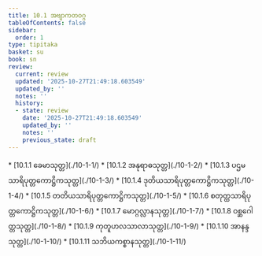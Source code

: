 ```yaml
---
title: 10.1 အဗျာကတဝဂ္ဂ
tableOfContents: false
sidebar:
  order: 1
type: tipitaka
basket: su
book: sn
review:
  current: review
  updated: '2025-10-27T21:49:18.603549'
  updated_by: ''
  notes: ''
  history:
  - state: review
    date: '2025-10-27T21:49:18.603549'
    updated_by: ''
    notes: ''
    previous_state: draft
---
```



<ReviewStatus review={frontmatter.review} showDetails={true} />

<HypothesisAnnotation frontmatter={frontmatter} />

<DynamicBreadcrumb />



<TableOfContents book="sn" section="10.1">
* [10.1.1 ခေမာသုတ္တ](./10-1-1/)
* [10.1.2 အနုရာဓသုတ္တ](./10-1-2/)
* [10.1.3 ပဌမသာရိပုတ္တကောဋ္ဌိကသုတ္တ](./10-1-3/)
* [10.1.4 ဒုတိယသာရိပုတ္တကောဋ္ဌိကသုတ္တ](./10-1-4/)
* [10.1.5 တတိယသာရိပုတ္တကောဋ္ဌိကသုတ္တ](./10-1-5/)
* [10.1.6 စတုတ္ထသာရိပုတ္တကောဋ္ဌိကသုတ္တ](./10-1-6/)
* [10.1.7 မောဂ္ဂလ္လာနသုတ္တ](./10-1-7/)
* [10.1.8 ဝစ္ဆဂေါတ္တသုတ္တ](./10-1-8/)
* [10.1.9 ကုတူဟလသာလာသုတ္တ](./10-1-9/)
* [10.1.10 အာနန္ဒသုတ္တ](./10-1-10/)
* [10.1.11 သဘိယကစ္စာနသုတ္တ](./10-1-11/)
</TableOfContents>